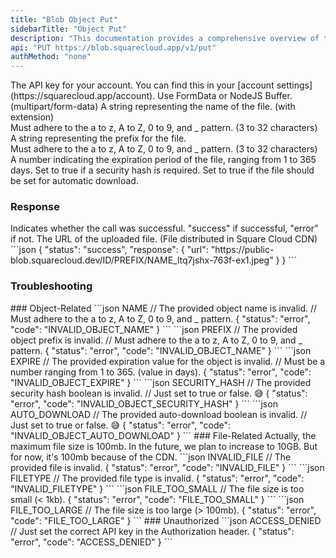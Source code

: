 ```yaml
---
title: "Blob Object Put"
sidebarTitle: "Object Put"
description: "This documentation provides a comprehensive overview of the PUT /v1/put endpoint of the SquareCloud Blob API."
api: "PUT https://blob.squarecloud.app/v1/put"
authMethod: "none"
---
```


<ParamField header="Authorization" type="string" placeholder="API KEY" required>
  The API key for your account. You can find this in your [account settings](https://squarecloud.app/account).
</ParamField>

<ParamField body="file" type="file" placeholder="myphone.png" required>
  Use FormData or NodeJS Buffer. (multipart/form-data)
</ParamField>

<ParamField query="name" type="string" placeholder="File Name" required>
  A string representing the name of the file. (with extension)<br/>Must adhere to the a to z, A to Z, 0 to 9, and _ pattern. (3 to 32 characters)
</ParamField>

<ParamField query="prefix" type="string" placeholder="File Prefix">
  A string representing the prefix for the file.<br/>Must adhere to the a to z, A to Z, 0 to 9, and _ pattern. (3 to 32 characters)
</ParamField>

<ParamField query="expire" type="number" placeholder="Expiration (days)">
  A number indicating the expiration period of the file, ranging from 1 to 365 days.
</ParamField>

<ParamField query="security_hash" type="boolean" placeholder="Security Hash">
  Set to true if a security hash is required.
</ParamField>

<ParamField query="auto_download" type="boolean" placeholder="Auto Download">
  Set to true if the file should be set for automatic download.
</ParamField>

### Response

<ResponseField name="status" type="string">
  Indicates whether the call was successful. "success" if successful, "error" if not.
</ResponseField>

<ResponseField name="response" type="object">
  <Expandable title="Toggle object">
    <ResponseField name="url" type="string">
      The URL of the uploaded file. (File distributed in Square Cloud CDN)
    </ResponseField>
  </Expandable>
</ResponseField>

<ResponseExample>
```json
{
    "status": "success",
    "response": {
        "url": "https://public-blob.squarecloud.dev/ID/PREFIX/NAME_ltq7jshx-763f-ex1.jpeg"
    }
}
```
</ResponseExample>

### Troubleshooting
<Tabs>
    <Tab title="400 Status Code">
        ### Object-Related
        <CodeGroup>
        ```json NAME
        // The provided object name is invalid. 
        // Must adhere to the a to z, A to Z, 0 to 9, and _ pattern.
        {
            "status": "error",
            "code": "INVALID_OBJECT_NAME"
        }
        ```
        ```json PREFIX
        // The provided object prefix is invalid.
        // Must adhere to the a to z, A to Z, 0 to 9, and _ pattern.
        {
            "status": "error",
            "code": "INVALID_OBJECT_NAME"
        }
        ```
        ```json EXPIRE
        // The provided expiration value for the object is invalid.
        // Must be a number ranging from 1 to 365. (value in days).
        {
            "status": "error",
            "code": "INVALID_OBJECT_EXPIRE"
        }
        ```
        ```json SECURITY_HASH
        // The provided security hash boolean is invalid.
        // Just set to true or false. 😅
        {
            "status": "error",
            "code": "INVALID_OBJECT_SECURITY_HASH"
        }
        ```
        ```json AUTO_DOWNLOAD
        // The provided auto-download boolean is invalid.
        // Just set to true or false. 😅
        {
            "status": "error",
            "code": "INVALID_OBJECT_AUTO_DOWNLOAD"
        }
        ```
        </CodeGroup>
        ### File-Related
        <Warning>Actually, the maximum file size is 100mb. In the future, we plan to increase to 10GB. But for now, it's 100mb because of the CDN. </Warning>
        <CodeGroup>
        ```json INVALID_FILE
        // The provided file is invalid.
        {
            "status": "error",
            "code": "INVALID_FILE"
        }
        ```
        ```json FILETYPE
        // The provided file type is invalid.
        {
            "status": "error",
            "code": "INVALID_FILETYPE"
        }
        ```
        ```json FILE_TOO_SMALL
        // The file size is too small (< 1kb).
        {
            "status": "error",
            "code": "FILE_TOO_SMALL"
        }
        ```
        ```json FILE_TOO_LARGE
        // The file size is too large (> 100mb).
        {
            "status": "error",
            "code": "FILE_TOO_LARGE"
        }
        ```
        </CodeGroup>
    </Tab>
    <Tab title="401 Status Code">
        ### Unauthorized
        <CodeGroup>
        ```json ACCESS_DENIED
        // Just set the correct API key in the Authorization header.
        {
            "status": "error",
            "code": "ACCESS_DENIED"
        }
        ```
        </CodeGroup>
    </Tab>
</Tabs>

